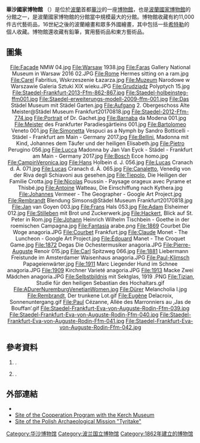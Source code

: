 '''華沙國家博物館''' （{{lang-pl|Muzeum Narodowe w Warszawie}}）是位於[[波蘭|波蘭]]首都[[華沙|華沙]]的一座[[博物館|博物館]]，也是[[波蘭國家博物館|波蘭國家博物館]]的分館之一，是波蘭國家博物館的分館當中規模最大的分館。博物館收藏有約11,000件古代藝術品，16世紀之後的波蘭繪畫和眾多外國繪畫，其中包括一些[[希特勒|希特勒]]的個人收藏。博物館還收藏有鉛筆，實用藝術品和東方藝術品。

== 圖集 ==
<center>
<gallery widths="120" heights="120" perrow="5" style="border: 5px solid #a86; box-shadow: 0.1em 0.1em 0.5em rgba(0,0,0,0.75); border-radius: 0.5em;">
File:Facade NMW 04.jpg
File:Warsaw 1938.jpg
File:Faras Gallery National Museum in Warsaw 2016 02.JPG
File:Rome Hermes sitting on a ram.jpg
File:Carel Fabritius, Wskrzeszenie Łazarza.jpg
File:Muzeum Narodowe w Warszawie Galeria Sztuki XIX wieku.JPG
File:Grudziądz Polyptych 15.jpg
File:Staedel-Frankfurt-2013-Ffm-862-867.jpg
File:Staedel-holbeinsteg-ffm001.jpg
File:Staedel-erweiterungs-modell-2009-ffm-001.jpg
File:Das Städel Museum mit Städel Garten.jpg
File:Aufgang 2. Obergeschoss Alte Meister@Städel Museum Frankfurt20170818.jpg
File:Staedel-2012-Ffm-774.jpg
File:Portrait of Dr. Gachet.jpg
File:Barnaba da Modena 001.jpg
File:Meister des Frankfurter Paradiesgärtleins 001.jpg
File:Bartolomeo Veneto 001.jpg
File:Simonetta Vespuci as a Nymph by Sandro Botticelli - Städel - Frankfurt am Main - Germany 2017.jpg
File:Bellini, Madonna mit Kind, Johannes dem Täufer und der heiligen Elisabeth.jpg
File:Pietro Perugino 056.jpg
File:Lucca Madonna by Jan Van Eyck - Städel - Frankfurt am Main - Germany 2017.jpg
File:Bosch Ecce homo.jpg
File:CampinVeronica.jpg
File:Hans Holbein d. J. 056.jpg
File:Lucas Cranach d. Ä. 071.jpg
File:Lucas Cranach d. Ä. 065.jpg
File:Canaletto, Venedig von der Riva degli Schiavoni aus gesehen.jpg
File:Tiepolo, Die Heiligen der Familie Crotta.jpg
File:Nicolas Poussin - Paysage orageux avec Pyrame et Thisbé.jpg
File:Antoine Watteau, Die Einschiffung nach Kythera.jpg
File:Johannes Vermeer - The Geographer - Google Art Project.jpg
File:Rembrandt Blendung Simsons@Städel Museum Frankfurt20170818.jpg
File:Jan van Goyen 003.jpg
File:Frans Hals 053.jpg
File:Adam Elsheimer 012.jpg
File:Stilleben mit Brot und Zuckerwerk.jpg
File:Hackert, Blick auf St. Peter in Rom.jpg
File:Johann Heinrich Wilhelm Tischbein - Goethe in der roemischen Campagna.jpg
File:Fantasia arabe.png
File:1869 Courbet Die Woge anagoria.JPG
File:Courbet Frankfurt.jpg
File:Claude Monet - The Luncheon - Google Art Project.jpg
File:Édouard Manet - The Croquet Game.jpg
File:1872 Degas Die Ochestermusiker anagoria.JPG
File:Pierre-Auguste Renoir 015.jpg
File:Carl Spitzweg 066.jpg
File:1881 Liebermann Freistunde im Amsterdamer Waisenhaus anagoria.JPG
File:Paul-Klimsch Papageienwärter.jpg
File:1911 Marc Liegender Hund im Schnee anagoria.JPG
File:1909 Kirchner Varieté anagoria.JPG
File:1913 Macke Zwei Mädchen anagoria.JPG
File:Selbstbildnis mit Sektglas, 1919 .PNG
File:Tizian, Studie für den heiligen Sebastian des Hochaltars.gif
File:ADurerNuremburgVenetianWomen.jpg
File:Dürer Melancholia I.jpg
File:Rembrandt, Der trunkene Lot.gif
File:Eugène Delacroix, Sonnenuntergang.gif
File:Paul Cézanne, Allée des Marronniers au ‚Jas de Bouffan‘.gif
File:Staedel-Frankfurt-Eva-von-Auguste-Rodin-Ffm-039.jpg
File:Staedel-Frankfurt-Eva-von-Auguste-Rodin-Ffm-040.jpg
File:Staedel-Frankfurt-Eva-von-Auguste-Rodin-Ffm-041.jpg
File:Staedel-Frankfurt-Eva-von-Auguste-Rodin-Ffm-042.jpg
</gallery>
</center>

==參考資料==
{{refbegin|colwidth=60em}}
# {{citation| last = Folga-Januszewska| first = Dorota| title = Muzeum Sztuk Pięknych i Muzeum Narodowe w Warszawie 1862-2004 (Museum of Fine Arts and the National Museum in Warsaw 1862-2004)| year = 2008| publisher = National Museum in Warsaw| url = http://www.mnw.art.pl/gfx/muzeum/files/muzeum_narodowe_18622004__do_druku_.pdf| accessdate = August 4, 2012| format = PDF direct download, 94.1 KB| language = pl}}{{dead link|date=十月 2017 |bot=InternetArchiveBot }}.
# {{citation | last = Murawska-Muthesius| first = Katarzyna; Folga-Januszewska, Dorota| title = National Museum in Warsaw: guide : galleries and study collections| year = 2001| publisher = Muzeum Narodowe w Warszawie| place = | isbn =83-7100-126-6}}.
{{refend}}

==外部連結==
{{commons|National Museum in Warsaw}}
{{commons category|Art lost in Poland during World War II}}
* {{Official website|http://www.mnw.art.pl/ }}
* [https://web.archive.org/web/20100503032744/http://kercz.mnw.art.pl/en Site of the Cooperation Program with the Kerch Museum]
* [https://web.archive.org/web/20110819094306/http://kercz.mnw.art.pl/en/tyritake Site of the Polish Archaeological Mission "Tyritake"]

{{coord|52|13|54|N|21|1|29|E|source:plwiki_region:PL_scale:1000_type:landmark|display=title}}

{{Authority control}}

{{華沙博物館}}

[[Category:华沙博物馆|Category:华沙博物馆]]
[[Category:波兰国立博物馆|Category:波兰国立博物馆]]
[[Category:1862年建立的博物馆|Category:1862年建立的博物馆]]